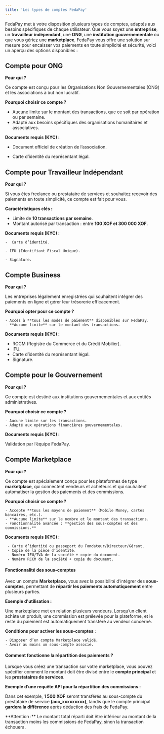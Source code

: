 ```yaml
---
title: 'Les types de comptes FedaPay'
---
```


FedaPay met à votre disposition plusieurs types de comptes, adaptés aux besoins spécifiques de chaque utilisateur. Que vous soyez une **entreprise**, un **travailleur indépendant**, une **ONG**, une **institution gouvernementale** ou que vous gériez une **marketplace**, FedaPay vous offre une solution sur mesure pour encaisser vos paiements en toute simplicité et sécurité, voici un aperçu des options disponibles :

## Compte pour ONG

**Pour qui ?**

Ce compte est conçu pour les Organisations Non Gouvernementales (ONG) et les associations à but non lucratif.
 
**Pourquoi choisir ce compte ?**

   - Aucune limite sur le montant des transactions, que ce soit par opération ou par semaine.
   - Adapté aux besoins spécifiques des organisations humanitaires et associatives.
     
**Documents requis (KYC) :**

   - Document officiel de création de l’association.
    
   - Carte d’identité du représentant légal.

## Compte pour Travailleur Indépendant

**Pour qui ?**

 Si vous êtes freelance ou prestataire de services et souhaitez recevoir des paiements en toute simplicité, ce compte est fait pour vous.
 
**Caractéristiques clés :**

   - Limite de **10 transactions par semaine**.
   - Montant autorisé par transaction : entre **100 XOF et 300 000 XOF**.
     
**Documents requis (KYC) :**

    -  Carte d’identité.
     
    - IFU (Identifiant Fiscal Unique).
     
    - Signature.

## Compte Business

**Pour qui ?**

 Les entreprises légalement enregistrées qui souhaitent intégrer des paiements en ligne et gérer leur trésorerie efficacement.
 
**Pourquoi opter pour ce compte ?**

    - Accès à **tous les modes de paiement** disponibles sur FedaPay.
    - **Aucune limite** sur le montant des transactions.
  
**Documents requis (KYC) :**

   - RCCM (Registre du Commerce et du Crédit Mobilier).
   - IFU.
   - Carte d’identité du représentant légal.
   - Signature.

## Compte pour le Gouvernement

**Pour qui ?**

 Ce compte est destiné aux institutions gouvernementales et aux entités administratives.
 
**Pourquoi choisir ce compte ?**

    - Aucune limite sur les transactions.
    - Adapté aux opérations financières gouvernementales.
    
**Documents requis (KYC) :**

Validation par l’équipe FedaPay.

## Compte Marketplace

**Pour qui ?**

 Ce compte est spécialement conçu pour les plateformes de type **marketplace**, qui connectent vendeurs et acheteurs et qui souhaitent automatiser la gestion des paiements et des commissions.
 
**Pourquoi choisir ce compte ?**

    - Accepte **tous les moyens de paiement** (Mobile Money, cartes bancaires, etc.).
    - **Aucune limite** sur le nombre et le montant des transactions.
    - Fonctionnalité avancée : **gestion des sous-comptes et des commissions.**
  
**Documents requis (KYC) :**

     - Carte d’identité ou passeport du Fondateur/Directeur/Gérant.
     - Copie de la pièce d’identité.
     - Numéro IFU/TVA de la société + copie du document.
     - Numéro RCCM de la société + copie du document.

#### Fonctionnalité des sous-comptes

Avec un compte **Marketplace**, vous avez la possibilité d’intégrer des **sous-comptes**, permettant de **répartir les paiements automatiquement** entre plusieurs parties.

**Exemple d'utilisation :**

Une marketplace met en relation plusieurs vendeurs. Lorsqu’un client achète un produit, une commission est prélevée pour la plateforme, et le reste du paiement est automatiquement transféré au vendeur concerné.

**Conditions pour activer les sous-comptes :**

    - Disposer d’un compte Marketplace validé.
    - Avoir au moins un sous-compte associé.
    
#### Comment fonctionne la répartition des paiements ?

Lorsque vous créez une transaction sur votre marketplace, vous pouvez spécifier comment le montant doit être divisé entre le **compte principal** et les **prestataires de services.**

**Exemple d’une requête API pour la répartition des commissions :**

Dans cet exemple, **1 500 XOF** seront transférés au sous-compte du prestataire de service **(acc_xxxxxxxxx)**, tandis que le compte principal **gardera la différence** après déduction des frais de FedaPay.

<Warning>
  **Attention :** Le montant total réparti doit être inférieur au montant de la transaction moins les commissions de FedaPay, sinon la transaction échouera.
</Warning>
 